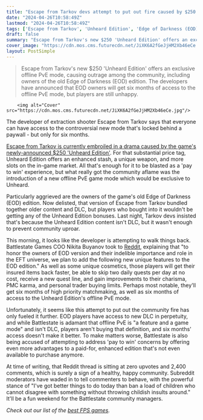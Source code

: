 ```yaml
---
title: "Escape from Tarkov devs attempt to put out fire caused by $250 'pay to win' edition by giving everyone access to an exclusive game mode - but only for 6 months"
date: "2024-04-26T10:58:49Z"
lastmod: "2024-04-26T10:58:49Z"
tags: ['Escape from Tarkov', 'Unheard Edition', 'Edge of Darkness (EOD) edition']
draft: false
summary: "Escape from Tarkov's new $250 'Unheard Edition' offers an exclusive offline PvE mode, causing outrage among the community, including owners of the old Edge of Darkness (EOD) edition. The developers have announced that EOD owners will get six months of access to the offline PvE mode, but players are still unhappy."
cover_image: "https://cdn.mos.cms.futurecdn.net/JiXK6A2fGeJjHM2Xb46eCe.jpg" 
layout: PostSimple
---
```

> Escape from Tarkov's new $250 'Unheard Edition' offers an exclusive offline PvE mode, causing outrage among the community, including owners of the old Edge of Darkness (EOD) edition. The developers have announced that EOD owners will get six months of access to the offline PvE mode, but players are still unhappy.


        <img alt="Cover" src="https://cdn.mos.cms.futurecdn.net/JiXK6A2fGeJjHM2Xb46eCe.jpg"/>
        
The developer of extraction shooter Escape from Tarkov says that everyone can have access to the controversial new mode that's locked behind a paywall - but only for six months.

[<u>Escape from Tarkov is currently embroiled in a drama caused by the game's newly-announced $250 'Unheard Edition'</u>](https://www.gamesradar.com/games/fps/this-cannot-be-tolerated-escape-from-tarkov-community-in-meltdown-over-dollar250-edition-with-exclusive-pve-mode-as-a-131-word-chant-consumes-the-official-discord/). For that substantial price tag, Unheard Edition offers an enhanced stash, a unique weapon, and more slots on the in-game market. All that's enough for it to be blasted as a 'pay to win' experience, but what really got the community aflame was the introduction of a new offline PvE game mode which would be exclusive to Unheard.

Particularly aggrieved are the owners of the game's old Edge of Darkness (EOD) edition. Now delisted, that version of Escape from Tarkov bundled together older content and DLC, but players who bought into it wouldn't be getting any of the Unheard Edition bonuses. Last night, Tarkov devs insisted that's because the Unheard Edition content isn't DLC, but it wasn't enough to prevent community uproar.

This morning, it looks like the developer is attempting to walk things back. Battlestate Games COO Nikita Buyanov took to [<u>Reddit</u>](https://www.reddit.com/r/EscapefromTarkov/comments/1cdg9cu/the_update_regarding_eod_edition/), explaining that "to honor the owners of EOD version and their indelible importance and role in the EFT universe, we plan to add the following new unique features to the EOD edition." As well as some unique cosmetics, those players will get their insured items back faster, be able to skip two daily quests per day at no cost, receive a new quest line, and gain improvements to their charisma, PMC karma, and personal trader buying limits. Perhaps most notable, they'll get six months of high priority matchmaking, as well as six months of access to the Unheard Edition's offline PvE mode.

Unfortunately, it seems like this attempt to put out the community fire has only fueled it further. EOD players have access to new DLC in perpetuity, and while Battlestate is adamant that offline PvE is "a feature and a game mode" and isn't DLC, players aren't buying that definition, and six months' access doesn't make it better. To make matters worse, Battlestate is also being accused of attempting to address 'pay to win' concerns by offering even more advantages to a paid-for, enhanced edition that's not even available to purchase anymore.

At time of writing, that Reddit thread is sitting at zero upvotes and 2,400 comments, which is surely a sign of a healthy, happy community. Subreddit moderators have waded in to tell commenters to behave, with the powerful stance of "I've got better things to do today than ban a load of children who cannot disagree with something without throwing childish insults around." It'll be a fun weekend for the Battlestate community managers.

*Check out our list of the *[<em>best FPS games</em>](https://www.gamesradar.com/best-fps-games/)*.*
        